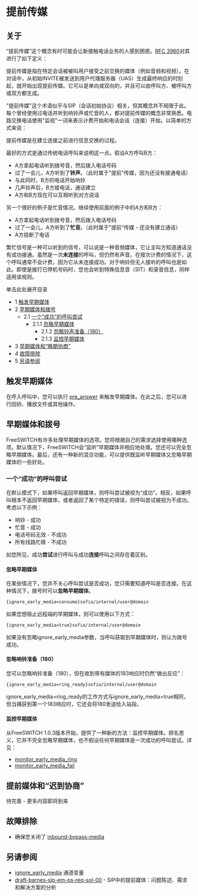 # 提前传媒

## 关于

“提前传媒”这个概念有时可能会让新接触电话业务的人感到困惑。[RFC 3960](https://tools.ietf.org/html/rfc3960)对其进行了如下定义：

提前传媒是指在特定会话被被叫用户接受之前交换的媒体（例如音频和视频）。在对话中，从初始INVITE被发送到用户代理服务器（UAS）生成最终响应的时刻起，就开始出现提前传媒。它可以是单向或双向的，并且可以由呼叫方、被呼叫方或双方都生成。

"提前传媒"这个术语似乎与SIP（会话初始协议）相关，但其概念并不局限于此。每个曾经使用过电话并听到响铃声或忙音的人，都对提前传媒的概念非常熟悉。电路交换电话使用"监视"一词来表示计费开始和电话会话（连接）开始。以简单的方式来说：

提前传媒是在建立连接之前进行信息交换的过程。

最好的方式是通过传统电话呼叫来说明这一点。假设A方呼叫B方：

- A方拿起电话听到拨号音，然后拨入电话号码
- 过了一会儿，A方听到了**铃声**。（此时属于"提前"传媒，因为还没有接通电话）
- 与此同时，B方的电话开始响铃
- 几声铃声后，B方接电话，通话建立
- A方和B方现在可以互相听到对方说话

另一个很好的例子是忙音情况。继续使用前面的例子中的A方和B方：

- A方拿起电话听到拨号音，然后拨入电话号码
- 过了一会儿，A方听到了**忙音**。（此时属于"提前"传媒 - 还没有建立通话）
- A方挂断了电话

繁忙信号是一种可以听到的信号，可以说是一种音频媒体，它让主叫方知道通话没有成功接通。虽然是一次**未连接**的呼叫，但仍然有声音。在按次计费的情况下，这个呼叫通常不会计费，因为它从未连接成功。对于响铃但无人接听的呼叫也是如此。即使是拨打已停机号码时，您也会听到特殊信息音（SIT）和录音信息，同样适用该规则。

单击此处展开目录

* 1 [触发早期媒体](#triggering-early-media)
* 2 [早期媒体和拨号](#early-media-and-dialing-out)  
   * 2.1 [一个“成功”的呼叫尝试](#a-successful-call-attempt)  
      * 2.1.1 [忽略早期媒体](#ignoring-early-media)  
         * 2.1.2 [忽略铃声准备（180）](#ignoring-ring-ready-180)  
         * 2.1.3 [监控早期媒体](#monitoring-early-media)
* 3 [早期媒体和“晚期协商”](#early-media-and-late-negotiation)
* 4 [故障排除](#troubleshooting)
* 5 [另请参阅](#see-also)

## 触发早期媒体

在呼入呼叫中，您可以执行 [pre\_answer](../../Modules/mod-dptools/6586998.mdx#about) 来触发早期媒体。在此之后，您可以进行回铃、播放文件或其他操作。

## 早期媒体和拨号

FreeSWITCH有许多处理早期媒体的选项。您将根据自己的需求选择使用哪种选项。默认情况下，FreeSWITCH会“监听”早期媒体并相应地处理。您还可以完全忽略早期媒体。最后，还有一种新的混合功能，可以提供既监听早期媒体又忽略早期媒体的一些好处。

### 一个“成功”的呼叫尝试

在默认模式下，如果呼叫返回早期媒体，则呼叫尝试被视为“成功”。相反，如果呼叫根本不返回早期媒体，或者返回了某个特定的错误，则呼叫尝试被视为不成功。考虑以下示例：
* 响铃 - 成功
* 忙音 - 成功
* 电话号码无效 - 不成功
* 所有线路忙碌 - 不成功

如您所见，成功**尝试**进行呼叫与成功**连接**呼叫之间存在着区别。

#### 忽略早期媒体

在某些情况下，您并不关心呼叫尝试是否成功，您只需要知道呼叫是否连接。在这种情况下，拨号时可以**忽略早期媒体**。

```xml
{ignore_early_media=consume}sofia/internal/user@domain
```

如果您想阻止远程端的早期媒体，则可以使用以下方式：

```xml
{ignore_early_media=true}sofia/internal/user@domain
```

如果没有忽略ignore_early_media参数，当呼叫获取到早期媒体时，则认为拨号成功。

#### 忽略响铃准备（180）

您可以忽略响铃准备（180），但在收到带有媒体的183响应时仍然“做出反应”：

```xml
{ignore_early_media=ring_ready}sofia/internal/user@domain
```

ignore_early_media=ring_ready的工作方式与ignore_early_media=true相同，但当捕获到第一个183响应时，它还会将180发送给入站段。

#### 监控早期媒体

从FreeSWITCH 1.0.3版本开始，提供了一种新的方法：监控早期媒体。顾名思义，它并不完全忽略早期媒体，也不假设任何早期媒体是一次成功的呼叫尝试。详见：

* [monitor\_early\_media\_ring](../../../Channel-Variables-Catalog/monitor_early_media_ring_16352620.mdx#monitor_early_media_ring)
* [monitor\_early\_media\_fail](../../../Channel-Variables-Catalog/monitor_early_media_fail_16352616.mdx#monitor_early_media_fail)

## 提前媒体和“迟到协商”

待完善 - 更多内容即将到来

## 故障排除

* 确保您关闭了 [inbound-bypass-media](../../../Channel-Variables-Catalog/bypass_media_16353339.mdx#bypass_media)

## 另请参阅

* [ignore\_early\_media](../../../Channel-Variables-Catalog/ignore_early_media_16353367.mdx#ignore_early_media) 通道变量
* [draft-barnes-sip-em-ps-req-sol-00](http://www3.tools.ietf.org/html/draft-barnes-sip-em-ps-req-sol-00) \- SIP中的提前媒体：问题陈述、需求和解决方案的分析